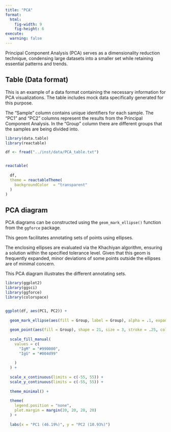 ```yaml
---
title: "PCA"
format:
  html:
    fig-width: 9
    fig-height: 6
execute: 
  warning: false
---
```


Principal Component Analysis (PCA) serves as a dimensionality reduction technique, condensing large datasets into a smaller set while retaining essential patterns and trends.

## Table (Data format)

This is an example of a data format containing the necessary information for PCA visualizations. The table includes mock data specifically generated for this purpose.

The "Sample" column contains unique identifiers for each sample. The "PC1" and "PC2" columns represent the results from the Principal Component Analysis. In the "Group" column there are different groups that the samples are being divided into.

```r

library(data.table)
library(reactable)

df <- fread("../inst/data/PCA_table.txt")


reactable(
  
  df, 
  theme = reactableTheme(
    backgroundColor  = "transparent"
  )
)
```


## PCA diagram

PCA diagrams can be constructed using the `geom_mark_ellipse()` function from the `ggforce` package.

This geom facilitates annotating sets of points using ellipses.

The enclosing ellipses are evaluated  via the Khachiyan algorithm, ensuring a solution within the specified tolerance level. Given that this geom is frequently expanded, minor deviations of some points outside the ellipses are of minimal concern.

This PCA diagram illustrates the different annotating sets.

```r

library(ggplot2)
library(ggsci)
library(ggforce)
library(colorspace)


ggplot(df, aes(PC1, PC2)) +
  
  geom_mark_ellipse(aes(fill = Group, label = Group), alpha = .1, expand = unit(3, "mm"), label.fill = "transparent") +
  
  geom_point(aes(fill = Group), shape = 21, size = 3, stroke = .25, color = "white") +
  
  scale_fill_manual(
    values = c(
      "IgM" = "#990000",
      "IgG" = "#004d99"
      
    )
  ) +
  
  scale_x_continuous(limits = c(-55, 55)) +
  scale_y_continuous(limits = c(-55, 55)) +
  
  theme_minimal() +
  
  theme(
    legend.position = "none",
    plot.margin = margin(20, 20, 20, 20)
  ) +
  
  labs(x = "PC1 (46.19%)", y = "PC2 (10.93%)")

```